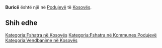 {{Fshat në 
 | Emri                = Buricë
 | EmriAlt                = 
 | NAME_SHORT_FORM=      
 | NAME_GENERIC=      
 | NAME_SORT_NAME_RO=      BURICE
 | FULL_NAME_RO = Buricë
 | FULL_NAME_ND_RO=Burice
 | SORT_NAME_RG=BURICE
 | FULL_NAME_RG=Buricë
 | FULL_NAME_ND_RG=Burice
 | SRP_NAME_SHORT_FORM=      
 | SRP_NAME_GENERIC=      
 | SRP_NAME_SORT_NAME_RO=      
 | SRP_FULL_NAME_RO = 
 | SRP_FULL_NAME_ND_RO=
 | SRP_SORT_NAME_RG=
 | SRP_FULL_NAME_RG=
 | SRP_FULL_NAME_ND_RG=
 | Emri (Rasa dhanore) = 
 | Figura              = 
 | Shteti              = Kosovo
 | Komuna              = Podujevë
 | Kodi postar         = 
 | Sipërfaqja          = 

 | Popullsia           = 

 | Regj. i popullsisë  = 
 | Dend. e popullsisë  = 
 | Faqja zyrtare       = 
 <!--- Koordinatat ----> 
 | Gjerësia            = 42.855833
 | Gjatësia            = 21.145833
 | Lartësia            = 
}}
'''Buricë''' është një [[]] në [[Podujevë]] të [[Kosovës]].

<!-- == Gjeografia == -->
<!-- == Historia == -->
<!-- == Demografia == -->
== Shih edhe ==
{{Komuna Podujevë}}
{{Kosovo-Administrata-Cung}}

[[Kategoria:Fshatra në Kosovës]]
[[Kategoria:Fshatra në Kommunes Podujevë]]
[[Kategoria:Vendbanime në Kosovës]]